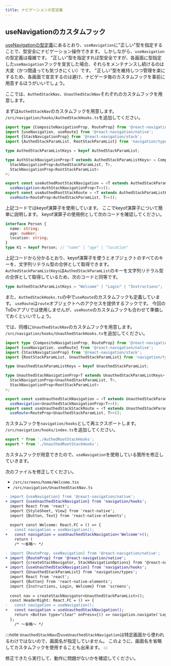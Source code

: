 ```yaml
---
title: ナビゲーションの型定義
---
```


## useNavigationのカスタムフック

[useNavigationの型定義](../../basic-concepts/react-navigation-basics/modal#usenavigationの型定義)にあるとおり、`useNavigation`に"正しい"型を指定することで、型安全にナビゲーション操作できます。
しかしながら、`useNavigation`の型定義は複雑です。
"正しい"型を指定すれば型安全ですが、各画面に型指定した`useNavigation`フックを宣言した場合、それらをメンテナンスし続けるのは大変（かつ間違っても気づきにくい）です。
"正しい"型を維持しつつ管理を楽にするため、各画面で宣言するのは避け、ナビゲータ毎のカスタムフックを事前に用意するほうがいいでしょう。

ここでは、`AuthedStackNav`、`UnauthedStackNav`それぞれのカスタムフックを用意します。

まずは`AuthedStackNav`のカスタムフックを用意します。
`/src/navigation/hooks/AuthedStackHooks.ts`を追加してください。

```typescript jsx title="/src/navigation/hooks/AuthedStackHooks.ts"
import type {CompositeNavigationProp, RouteProp} from '@react-navigation/native';
import {useNavigation, useRoute} from '@react-navigation/native';
import {StackNavigationProp} from '@react-navigation/stack';
import {AuthedStackParamList, RootStackParamList} from 'navigation/types';

type AuthedStackParamListKeys = keyof AuthedStackParamList;

type AuthStackNavigationProp<T extends AuthedStackParamListKeys> = CompositeNavigationProp<
  StackNavigationProp<AuthedStackParamList, T>,
  StackNavigationProp<RootStackParamList>
>;

export const useAuthedRootStackNavigation = <T extends AuthedStackParamListKeys>() =>
  useNavigation<AuthStackNavigationProp<T>>();
export const useAuthedRootStackRoute = <T extends AuthedStackParamListKeys>() =>
  useRoute<RouteProp<AuthedStackParamList, T>>();
```

上記コードではkeyof演算子を使用しています。
ここでkeyof演算子について簡単に説明します。
keyof演算子の使用例として次のコードを確認してください。

```typescript
interface Person {
  name: string;
  age: number;
  location: string;
}
type K1 = keyof Person; // "name" | "age" | "location"
```

上記コードから分かるとおり、keyof演算子を使うとオブジェクトのすべてのキーを、文字列リテラル型の合併として取得できます。
`AuthedStackParamListKeys`は`AuthedStackParamList`のキーを文字列リテラル型の合併として取得しているため、次のコードと同等です。

```typescript
type AuthedStackParamListKeys = "Welcome" | "Login" | "Instructions";
```

また、`AuthedStackHooks.ts`の中で`useRoute`のカスタムフックも定義しています。
`useRoute`は`route`オブジェクトへのアクセスを提供するフックです。
今回のToDoアプリでは使用しませんが、`useRoute`のカスタムフックも合わせて準備しておくといいでしょう。

では、同様に`UnauthedStackNav`のカスタムフックを用意します。
`/src/navigation/hooks/UnauthedStackHooks.ts`を追加してください。

```typescript jsx title="/src/navigation/hooks/UnauthedStackHooks.ts"
import type {CompositeNavigationProp, RouteProp} from '@react-navigation/native';
import {useNavigation, useRoute} from '@react-navigation/native';
import {StackNavigationProp} from '@react-navigation/stack';
import {RootStackParamList, UnauthedStackParamList} from 'navigation/types';

type UnauthedStackParamListKeys = keyof UnauthedStackParamList;

type UnauthedStackNavigationProp<T extends UnauthedStackParamListKeys> = CompositeNavigationProp<
  StackNavigationProp<UnauthedStackParamList, T>,
  StackNavigationProp<RootStackParamList>
>;

export const useUnauthedStackNavigation = <T extends UnauthedStackParamListKeys>() =>
  useNavigation<UnauthedStackNavigationProp<T>>();
export const useUnauthedStackStackRoute = <T extends UnauthedStackParamListKeys>() =>
  useRoute<RouteProp<UnauthedStackParamList, T>>();
```

カスタムフックを`navigation/hooks`として再エクスポートします。
`/src/navigation/hooks/index.ts`を追加してください。

```typescript jsx title="/src/navigation/hooks/index.ts"
export * from './AuthedRootStackHooks';
export * from './UnauthedRootStackHooks';
```

カスタムフックが用意できたので、`useNavigation`を使用している箇所を修正していきます。

次のファイルを修正してください。

- `/src/screens/home/Welcome.tsx`
- `/src/navigation/UnauthedStackNav.ts`

```diff title="/src/screens/home/Welcome.tsx"
- import {useNavigation} from '@react-navigation/native';
+ import {useUnauthedStackNavigation} from 'navigation/hooks';
  import React from 'react';
  import {StyleSheet, View} from 'react-native';
  import {Button, Text} from 'react-native-elements';
  
  export const Welcome: React.FC = () => {
-   const navigation = useNavigation();
+   const navigation = useUnauthedStackNavigation<'Welcome'>();
    return (
    /* ～省略～ */  
```

```diff title="/src/navigation/UnauthedStackNav.ts"
- import {RouteProp, useNavigation} from '@react-navigation/native';
+ import {RouteProp} from '@react-navigation/native';
  import {createStackNavigator, StackNavigationOptions} from '@react-navigation/stack';
+ import {useUnauthedStackNavigation} from 'navigation/hooks';
  import {UnauthedStackParamList} from 'navigation/types';
  import React from 'react';
  import {Button} from 'react-native-elements';
  import {Instructions, Login, Welcome} from 'screens';
  
  const nav = createStackNavigator<UnauthedStackParamList>();
  const HeaderRight: React.FC = () => {
-   const navigation = useNavigation();
+   const navigation = useUnauthedStackNavigation();
    return <Button type="clear" onPress={() => navigation.navigate('Login')} title="ログイン" />;
  };
    /* ～省略～ */  
```

:::note
`UnauthedStackNav`の`useUnauthedStackNavigation`は特定画面から使われるわけではないので、画面名が指定していません。
このように、画面名を省略してカスタムフックを使用することも出来ます。
:::

修正できたら実行して、動作に問題がないかを確認してください。

